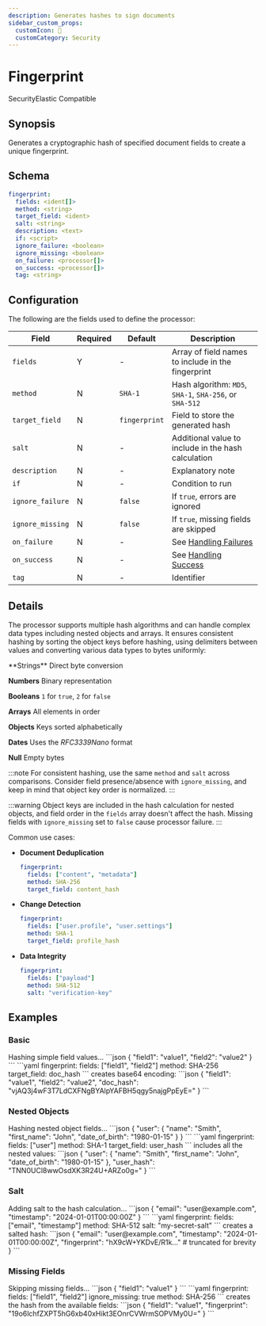 ```yaml
---
description: Generates hashes to sign documents
sidebar_custom_props: 
  customIcon: 🔑
  customCategory: Security
---
```


# Fingerprint

<span className="theme-doc-version-badge badge badge--primary">Security</span><span className="theme-doc-version-badge badge badge--secondary">Elastic Compatible</span>

## Synopsis

Generates a cryptographic hash of specified document fields to create a unique fingerprint. 

## Schema

```yaml {2}
fingerprint:
  fields: <ident[]>
  method: <string>
  target_field: <ident>
  salt: <string>
  description: <text>
  if: <script>
  ignore_failure: <boolean>
  ignore_missing: <boolean>
  on_failure: <processor[]>
  on_success: <processor[]>
  tag: <string>
```

## Configuration

The following are the fields used to define the processor:

|Field|Required|Default|Description|
|---|---|---|---|
|`fields`|Y|-|Array of field names to include in the fingerprint|
|`method`|N|`SHA-1`|Hash algorithm: `MD5`, `SHA-1`, `SHA-256`, or `SHA-512`|
|`target_field`|N|`fingerprint`|Field to store the generated hash|
|`salt`|N|-|Additional value to include in the hash calculation|
|`description`|N|-|Explanatory note|
|`if`|N|-|Condition to run|
|`ignore_failure`|N|`false`|If `true`, errors are ignored|
|`ignore_missing`|N|`false`|If `true`, missing fields are skipped|
|`on_failure`|N|-|See [Handling Failures](../handling-failures.mdx)|
|`on_success`|N|-|See [Handling Success](../handling-success.mdx)|
|`tag`|N|-|Identifier|

## Details

The processor supports multiple hash algorithms and can handle complex data types including nested objects and arrays. It ensures consistent hashing by sorting the object keys before hashing, using delimiters between values and converting various data types to bytes uniformly:

<TermTable>
  <TermCol>**Strings**</TermCol>
  <DefCol>Direct byte conversion</DefCol>

  <TermCol>**Numbers**</TermCol>
  <DefCol>Binary representation</DefCol>

  <TermCol>**Booleans**</TermCol>
  <DefCol>`1` for `true`, `2` for `false`</DefCol>

  <TermCol>**Arrays**</TermCol>
  <DefCol>All elements in order</DefCol>

  <TermCol>**Objects**</TermCol>
  <DefCol>Keys sorted alphabetically</DefCol>

  <TermCol>**Dates**</TermCol>
  <DefCol>Uses the _RFC3339Nano_ format</DefCol>

  <TermCol>**Null**</TermCol>
  <DefCol>Empty bytes</DefCol>
</TermTable>

:::note
For consistent hashing, use the same `method` and `salt` across comparisons. Consider field presence/absence with `ignore_missing`, and keep in mind that object key order is normalized.
:::

:::warning
Object keys are included in the hash calculation for nested objects, and field order in the `fields` array doesn't affect the hash. Missing fields with `ignore_missing` set to `false` cause processor failure.
:::

Common use cases:

* **Document Deduplication**
 
   ```yaml
   fingerprint:
     fields: ["content", "metadata"]
     method: SHA-256
     target_field: content_hash
   ```

* **Change Detection**
   
   ```yaml
   fingerprint:
     fields: ["user.profile", "user.settings"]
     method: SHA-1
     target_field: profile_hash
   ```

* **Data Integrity**
 
   ```yaml
   fingerprint:
     fields: ["payload"]
     method: SHA-512
     salt: "verification-key"
   ```

## Examples

### Basic

<ExampleGrid>
  <CommentCol>
    Hashing simple field values...
  </CommentCol>
  <CodeCol>
    ```json
    {
      "field1": "value1",
      "field2": "value2"
    }
    ```
    ```yaml
    fingerprint:
      fields: ["field1", "field2"]
      method: SHA-256
      target_field: doc_hash
    ```
  </CodeCol>
  <CommentCol>
    creates base64 encoding:
  </CommentCol>
  <CodeCol>
    ```json
    {
      "field1": "value1",
      "field2": "value2",
      "doc_hash": "vjAQ3j4wF3T7LdCXFNgBYAlpYAFBH5qgy5najgPpEyE="
    }
    ```
  </CodeCol>
</ExampleGrid>

### Nested Objects

<ExampleGrid>
  <CommentCol>
    Hashing nested object fields...
  </CommentCol>
  <CodeCol>
    ```json
    {
      "user": {
        "name": "Smith",
        "first_name": "John",
        "date_of_birth": "1980-01-15"
      }
    }
    ```
    ```yaml
    fingerprint:
      fields: ["user"]
      method: SHA-1
      target_field: user_hash
    ```
  </CodeCol>
  <CommentCol>
    includes all the nested values:
  </CommentCol>
  <CodeCol>
    ```json
    {
      "user": {
        "name": "Smith",
        "first_name": "John",
        "date_of_birth": "1980-01-15"
      },
      "user_hash": "TNN0UCl8wwOsdXK3R24U+ARZo0g="
    }
    ```
  </CodeCol>
</ExampleGrid>

### Salt

<ExampleGrid>
  <CommentCol>
    Adding salt to the hash calculation...
  </CommentCol>
  <CodeCol>
    ```json
    {
      "email": "user@example.com",
      "timestamp": "2024-01-01T00:00:00Z"
    }
    ```
    ```yaml
    fingerprint:
      fields: ["email", "timestamp"]
      method: SHA-512
      salt: "my-secret-salt"
    ```
  </CodeCol>
  <CommentCol>
    creates a salted hash:
  </CommentCol>
  <CodeCol>
    ```json
    {
      "email": "user@example.com",
      "timestamp": "2024-01-01T00:00:00Z",
      "fingerprint": "hX9cW+YKDvE/R1k..."  # truncated for brevity
    }
    ```
  </CodeCol>
</ExampleGrid>

### Missing Fields

<ExampleGrid>
  <CommentCol>
    Skipping missing fields...
  </CommentCol>
  <CodeCol>
    ```json
    {
      "field1": "value1"
    }
    ```
    ```yaml
    fingerprint:
      fields: ["field1", "field2"]
      ignore_missing: true
      method: SHA-256
    ```
  </CodeCol>
  <CommentCol>
    creates the hash from the available fields:
  </CommentCol>
  <CodeCol>
    ```json
    {
      "field1": "value1",
      "fingerprint": "19o6lchfZXPT5hG6xb40xHikt3EOnrCVWrmSOPVMy0U="
    }
    ```
  </CodeCol>
</ExampleGrid>
